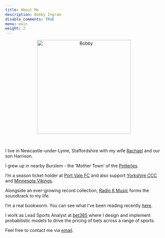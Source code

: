 ```yaml
---
title: About Me
description: Bobby Ingram
disable_comments: TRUE
menu: main
weight: 2
---
```


<center>
<img src="about_me.JPG" alt="Bobby" class="center" height="300">
</center>
<br>

I live in Newcastle-under-Lyme, Staffordshire with my wife 
[Rachael](https://twitter.com/rachaelamyy) and our son Harrison.

I grew up in nearby Burslem - the 'Mother Town' of the 
[Potteries](https://en.wikipedia.org/wiki/Staffordshire_Potteries). 

I'm a season ticket holder at [Port Vale FC](https://www.port-vale.co.uk/) and 
also support [Yorkshire CCC](https://yorkshireccc.com/) and 
[Minnesota Vikings](https://www.vikings.com/). 

Alongside an ever-growing record collection, 
[Radio 6 Music](https://www.bbc.co.uk/sounds/play/live:bbc_6music) forms the 
soundtrack to my life.

I'm a real bookworm. You can see what I've been reading recently 
[here](/reading/reading).

I work as Lead Sports Analyst at [bet365](https://www.bet365.com) where I design
and implement probabilistic models to drive the pricing of bets across a range 
of sports.

Feel free to contact me via [email](mailto:bobby@bobbyingram.co.uk). 